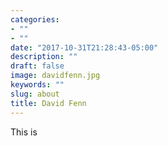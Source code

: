 ```yaml
---
categories:
- ""
- ""
date: "2017-10-31T21:28:43-05:00"
description: ""
draft: false
image: davidfenn.jpg
keywords: ""
slug: about
title: David Fenn
---
```


This is 

```r

```

